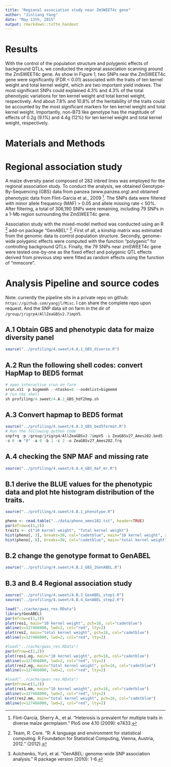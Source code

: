 ```yaml
---
title: "Regional association study near ZmSWEET4c gene"
author: "Jinliang Yang"
date: "May 13th, 2015"
output: rmarkdown::tufte_handout
---
```


# Results
With the control of the population structure and polygenic effects of background QTLs, we conducted the regional association scanning around the ZmSWEET4c gene. As show in Figure 1, two SNPs near the ZmSWEET4c gene were significantly (FDR < 0.01) associated with the traits of ten kernel weight and total kernel weight, which are two important yield indexes. The most significant SNPs could explained 4.3% and 4.3% of the total phenotypic variations for ten kernel weight and total kernel weight, respectively. And about 7.8% and 10.8% of the heritability of the traits could be accounted by the most significant markers for ten kernel weight and total kernel weight. Importantly, non-B73 like genotype has the magtitude of effects of 0.2g (9.1%) and 4.4g (12%) for ten kernel weight and total kernel weight, respectively.

\graphicspath{{../graphs/}}
\begin{figure}
\includegraphics{Figure_results.pdf}
\caption{Regional association scanning results. Vertical dashed blue lines indicate the center of the ZmSWEET4c gene and horizontal red lines indicate the threshold of FDR=0.01.}
\label{fig:gwas1}
\end{figure}

# Materials and Methods
# Regional association study
A maize diversity panel composed of 282 inbred lines was employed for the regional association study. To conduct the analysis, we obtained Genotype-By-Sequencing (GBS) data from panzea (www.panzea.org) and obtained phenotypic data from Flint-Garcia et al., 2009 [^flint-garcia]. The SNPs data were filtered with minor allele frequency (MAF) > 0.05 and allele missing rate < 50%. After filtering, a total of 306,190 SNPs were remaining, including 79 SNPs in a 1-Mb region surrounding the ZmSWEET4c gene. 

Association study with the mixed-model method was conducted using an R [^R] add-on package "GenABEL" [^GenABEL]. First of all, a kinship matrix was estimated from the genomic data to control population structure. Secondly, genome-wide polygenic effects were computed with the function "polygenic" for controlling background QTLs. Finally, the 79 SNPs near zmSWEET4c gene were tested one-by-one as the fixed effect and polygenic QTL effects derived from previous step were fitted as random effects using the function of "mmscore". 


# Analysis Pipeline and source codes

Note: currently the pipeline sits in a private repo on github: `https://github.com/yangjl/Misc`. I can share the complete repo upon request. And the SNP data sit on farm in the dir of `/group/jrigrp4/AllZeaGBSv2.7impV5`.  

## A.1 Obtain GBS and phenotypic data for maize diversity panel
```r
source("../profiling/4.sweet/4.A.1_GBS_diverse.R")
```

## A.2 Run the following shell codes: convert HapMap to BED5 format
```r
# open interactive srun on farm
srun.x11 -p bigmemh --ntasks=8 --nodelist=bigmem4
# run the shell
sh profiling/4.sweet/4.A.2_GBS_hdf2hmp.sh
```
## A.3 Convert hapmap to BED5 format
```r
source("../profiling/4.sweet/4.A.3_GBS_bed5format.R")
# Run the following python code
snpfrq -p /group/jrigrp4/AllZeaGBSv2.7impV5 -i ZeaGBSv27_Ames282.bed5  \\
-s 6 -m "0" -a 0 -b 1 -c 2 -o ZeaGBSv27_Ames282.frq
```
## A.4 checking the SNP MAF and missing rate
```r
source("../profiling/4.sweet/4.A.4_GBS_maf_mr.R")
```
\graphicspath{{../graphs/}}
\begin{figure}
\includegraphics{Figure_ames282_mafmiss.pdf}
\caption{Minor allele frequency (MAF) and missing rate (MR) of the GBS SNPs of the maize diversity panel.}
\label{fig:mfig1}
\end{figure}


## B.1 derive the BLUE values for the phenotypic data and plot hte histogram distribution of the traits.
```r
source("../profiling/4.sweet/4.B.1_phenotype.R")
```
```r
pheno <- read.table("../data/pheno_ames282.txt", header=TRUE)
par(mfrow=c(1,2))
traits <- c("10 kernel weight", "Total kernel weight")
hist(pheno[, 3], breaks=30, col="cadetblue", main="10 kernel weight", xlab="weight (g)")
hist(pheno[, 8], breaks=30, col="cadetblue", main="total kernel weight", xlab="weight (g)")
```

## B.2 change the genotype format to GenABEL
```r
source("../profiling/4.sweet/4.B.2_GBS_2GenABEL.R")
```

## B.3 and B.4 Regional association study
```r
source("../profiling/4.sweet/4.B.3_GenABEL_step1.R")
source("../profiling/4.sweet/4.B.4_GenABEL_step2.R")
```
```r
load("../cache/gwas_res.RData")
library(GenABEL)
par(mfrow=c(1,2))
plot(res1, main="10 kernel weight", pch=16, col="cadetblue")
abline(v=127466000, lwd=2, col="red", lty=2)
plot(res2, main="total kernel weight", pch=16, col="cadetblue")
abline(v=127466000, lwd=2, col="red", lty=2)
```
```r
#load("../cache/gwas_res.RData")
par(mfrow=c(1,2))
plot(res1.eg, main="10 kernel weight", pch=16, col="cadetblue")
abline(v=127466000, lwd=2, col="red", lty=2)
plot(res2.eg, main="total kernel weight", pch=16, col="cadetblue")
abline(v=127466000, lwd=2, col="red", lty=2)
```
```r
#load("../cache/gwas_res.RData")
par(mfrow=c(1,2))
plot(res1.mm, main="10 kernel weight", pch=16, col="cadetblue")
abline(v=127466000, lwd=2, col="red", lty=2)
plot(res2.mm, main="total kernel weight", pch=16, col="cadetblue")
abline(v=127466000, lwd=2, col="red", lty=2)
```

[^flint-garcia]: Flint-Garcia, Sherry A., et al. "Heterosis is prevalent for multiple traits in diverse maize germplasm." PloS one 4.10 (2009): e7433.
[^R]: Team, R. Core. "R: A language and environment for statistical computing. R Foundation for Statistical Computing, Vienna, Austria, 2012." (2012).
[^GenABEL]: Aulchenko, Yurii, et al. "GenABEL: genome-wide SNP association analysis." R package version (2010): 1-6.





